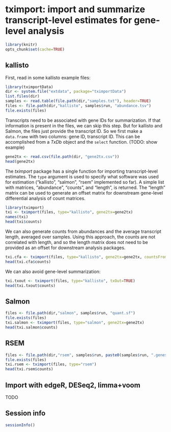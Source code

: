<!--
%\VignetteEngine{knitr}
%\VignetteIndexEntry{tximport}
-->

# tximport: import and summarize transcript-level estimates for gene-level analysis

```r
library(knitr)
opts_chunk$set(cache=TRUE)
```

## kallisto

First, read in some kallisto example files:

```r
library(tximportData)
dir <- system.file("extdata", package="tximportData")
list.files(dir)
samples <- read.table(file.path(dir,"samples.txt"), header=TRUE)
files <- file.path(dir,"kallisto", samples$run, "abundance.tsv")
file.exists(files)
```

Transcripts need to be associated with gene IDs for summarization.
If that information is present in the files, we can skip this step.
But for kallisto and Salmon, the files just provide the transcript ID.
So we first make a `data.frame` with two columns: gene ID, transcript ID.
This can be accomplished from a *TxDb* object and the `select` function. 
(TODO: show example)

```r
gene2tx <- read.csv(file.path(dir, "gene2tx.csv"))
head(gene2tx)
```

The *tximport* package has a single function for importing transcript-level estimates.
The `type` argument is used to specify what software was used for estimation
("kallisto", "salmon", "rsem" implemented so far).
A simple list with matrices, "abundance", "counts", and "length", is returned.
The "length" matrix can be used to generate an offset matrix for downstream
gene-level differential analysis of count matrices.

```r
library(tximport)
txi <- tximport(files, type="kallisto", gene2tx=gene2tx)
names(txi)
head(txi$counts)
```

We can also generate counts from abundances and the average transcript length,
averaged over samples. Using this approach, the counts are not correlated 
with length, and so the length matrix does not need to be provided as an offset
for downstream analysis packages.

```r
txi.cfa <- tximport(files, type="kallisto", gene2tx=gene2tx, countsFromAbundance=TRUE)
head(txi.cfa$counts)
```

We can also avoid gene-level summarization:

```r
txi.txout <- tximport(files, type="kallisto", txOut=TRUE)
head(txi.txout$counts)
```

## Salmon

```r
files <- file.path(dir,"salmon", samples$run, "quant.sf")
file.exists(files)
txi.salmon <- tximport(files, type="salmon", gene2tx=gene2tx)
head(txi.salmon$counts)
```

## RSEM

```r
files <- file.path(dir,"rsem", samples$run, paste0(samples$run, ".genes.results"))
file.exists(files)
txi.rsem <- tximport(files, type="rsem")
head(txi.rsem$counts)
```

## Import with edgeR, DESeq2, limma+voom

TODO

## Session info

```r
sessionInfo()
```
